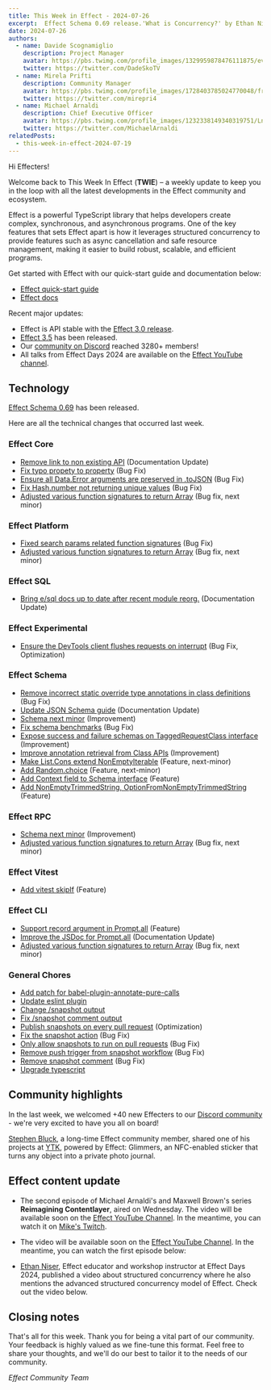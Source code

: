 ```yaml
---
title: This Week in Effect - 2024-07-26
excerpt:  Effect Schema 0.69 release.'What is Concurrency?' by Ethan Niser. 'Reimagining Contentlayer' ep. 2 by Michael Arnaldi and Maxwell Brown. 
date: 2024-07-26
authors:
  - name: Davide Scognamiglio
    description: Project Manager
    avatar: https://pbs.twimg.com/profile_images/1329959878476111875/evHG8VX6_400x400.jpg
    twitter: https://twitter.com/DadeSkoTV
  - name: Mirela Prifti
    description: Community Manager
    avatar: https://pbs.twimg.com/profile_images/1728403785024770048/frKphayT_400x400.jpg
    twitter: https://twitter.com/mirepri4
  - name: Michael Arnaldi
    description: Chief Executive Officer
    avatar: https://pbs.twimg.com/profile_images/1232338149340319751/Ln9nNWyk_400x400.jpg
    twitter: https://twitter.com/MichaelArnaldi
relatedPosts:
  - this-week-in-effect-2024-07-19
---
```


Hi Effecters! 

Welcome back to This Week In Effect (**TWIE**) – a weekly update to keep you in the loop with all the latest developments in the Effect community and ecosystem.

Effect is a powerful TypeScript library that helps developers create complex, synchronous, and asynchronous programs. One of the key features that sets Effect apart is how it leverages structured concurrency to provide features such as async cancellation and safe resource management, making it easier to build robust, scalable, and efficient programs.

Get started with Effect with our quick-start guide and documentation below:

- [Effect quick-start guide](/docs/quickstart)
- [Effect docs](/docs/introduction)

Recent major updates:

- Effect is API stable with the [Effect 3.0 release](https://effect.website/blog/effect-3.0).
- [Effect 3.5](https://effect.website/blog/effect-3.5) has been released.
- Our [community on Discord](https://discord.gg/effect-ts) reached 3280+ members!
- All talks from Effect Days 2024 are available on the [Effect YouTube channel](https://www.youtube.com/@effect-ts).


## Technology

[Effect Schema 0.69](https://effect.website/blog/schema-release-0.69) has been released.
<Tweet id="1815769005619098053" />

Here are all the technical changes that occurred last week.

### Effect Core
+ [Remove link to non existing API](https://github.com/Effect-TS/effect/pull/3334) (Documentation Update)
+ [Fix typo propety to property](https://github.com/Effect-TS/effect/pull/3345) (Bug Fix)
+ [Ensure all Data.Error arguments are preserved in .toJSON](https://github.com/Effect-TS/effect/pull/3349) (Bug Fix)
+ [Fix Hash.number not returning unique values](https://github.com/Effect-TS/effect/pull/3355) (Bug Fix)
+ [Adjusted various function signatures to return Array](https://github.com/Effect-TS/effect/pull/3340) (Bug fix, next minor)

### Effect Platform
+ [Fixed search params related function signatures](https://github.com/Effect-TS/effect/pull/3339) (Bug Fix)
+ [Adjusted various function signatures to return Array](https://github.com/Effect-TS/effect/pull/3340) (Bug fix, next minor)

### Effect SQL
+ [Bring e/sql docs up to date after recent module reorg.](https://github.com/Effect-TS/effect/pull/3354) (Documentation Update)

### Effect Experimental
+ [Ensure the DevTools client flushes requests on interrupt](https://github.com/Effect-TS/effect/pull/3325) (Bug Fix, Optimization)

### Effect Schema
+ [Remove incorrect static override type annotations in class definitions](https://github.com/Effect-TS/effect/pull/3311) (Bug Fix)
+ [Update JSON Schema guide](https://github.com/Effect-TS/effect/pull/3313) (Documentation Update)
+ [Schema next minor](https://github.com/Effect-TS/effect/pull/3227) (Improvement)
+ [Fix schema benchmarks](https://github.com/Effect-TS/effect/pull/3328) (Bug Fix)
+ [Expose success and failure schemas on TaggedRequestClass interface](https://github.com/Effect-TS/effect/pull/3333) (Improvement)
+ [Improve annotation retrieval from Class APIs](https://github.com/Effect-TS/effect/pull/3357) (Improvement)
+ [Make List.Cons extend NonEmptyIterable](https://github.com/Effect-TS/effect/pull/3350) (Feature, next-minor)
+ [Add Random.choice](https://github.com/Effect-TS/effect/pull/3314) (Feature, next-minor)
+ [Add Context field to Schema interface](https://github.com/Effect-TS/effect/pull/3359) (Feature)
+ [Add NonEmptyTrimmedString, OptionFromNonEmptyTrimmedString](https://github.com/Effect-TS/effect/pull/3343) (Feature)

### Effect RPC
+ [Schema next minor](https://github.com/Effect-TS/effect/pull/3227) (Improvement)
+ [Adjusted various function signatures to return Array](https://github.com/Effect-TS/effect/pull/3340) (Bug fix, next minor)

### Effect Vitest
+ [Add vitest skipIf](https://github.com/Effect-TS/effect/pull/3319) (Feature)

### Effect CLI
+ [Support record argument in Prompt.all](https://github.com/Effect-TS/effect/pull/3329) (Feature)
+ [Improve the JSDoc for Prompt.all](https://github.com/Effect-TS/effect/pull/3332) (Documentation Update)
+ [Adjusted various function signatures to return Array](https://github.com/Effect-TS/effect/pull/3340) (Bug fix, next minor)

### General Chores
+ [Add patch for babel-plugin-annotate-pure-calls](https://github.com/Effect-TS/effect/pull/3310)
+ [Update eslint plugin](https://github.com/Effect-TS/effect/pull/3312)
+ [Change /snapshot output](https://github.com/Effect-TS/effect/pull/3316)
+ [Fix /snapshot comment output](https://github.com/Effect-TS/effect/pull/3317)
+ [Publish snapshots on every pull request](https://github.com/Effect-TS/effect/pull/3320) (Optimization)
+ [Fix the snapshot action](https://github.com/Effect-TS/effect/pull/3321) (Bug Fix)
+ [Only allow snapshots to run on pull requests](https://github.com/Effect-TS/effect/pull/3324) (Bug Fix)
+ [Remove push trigger from snapshot workflow](https://github.com/Effect-TS/effect/pull/3342) (Bug Fix)
+ [Remove snapshot comment](https://github.com/Effect-TS/effect/pull/3351) (Bug Fix)
+ [Upgrade typescript](https://github.com/Effect-TS/effect/pull/3360)


## Community highlights

In the last week, we welcomed +40 new Effecters to our [Discord community](https://discord.gg/effect-ts) - we're very excited to have you all on board! 

[Stephen Bluck](https://x.com/whatthebluck), a long-time Effect community member, shared one of his projects at [YTK](https://iyk.app/), powered by Effect: Glimmers, an NFC-enabled sticker that turns any object into a private photo journal. 
<Tweet id="1816209112255934617" />

## Effect content update

+ The second episode of Michael Arnaldi's and Maxwell Brown's series **Reimagining Contentlayer**, aired on Wednesday. The video will be available soon on the [Effect YouTube Channel](https://www.youtube.com/@effect-ts). In the meantime, you can watch it on [Mike's Twitch](https://www.twitch.tv/mikearnaldi/video/2206072150).
<Tweet id="1816112584484913397" />

+ The video will be available soon on the [Effect YouTube Channel](https://www.youtube.com/@effect-ts). In the meantime, you can watch the first episode below:
<YouTube url="https://www.youtube.com/embed/i4lYoTV0q6U?si=IiWblmlPZDMYcC3O" />

+ [Ethan Niser](https://x.com/ethanniser), Effect educator and workshop instructor at Effect Days 2024, published a video about structured concurrency where he also mentions the advanced structured concurrency model of Effect. Check out the video below.
<YouTube url="https://www.youtube.com/embed/ibxUIL_-LlA?si=u_GeUFW0NXoBKQYe" />

## Closing notes

That's all for this week. Thank you for being a vital part of our community. Your feedback is highly valued as we fine-tune this format. Feel free to share your thoughts, and we'll do our best to tailor it to the needs of our community.

_Effect Community Team_
